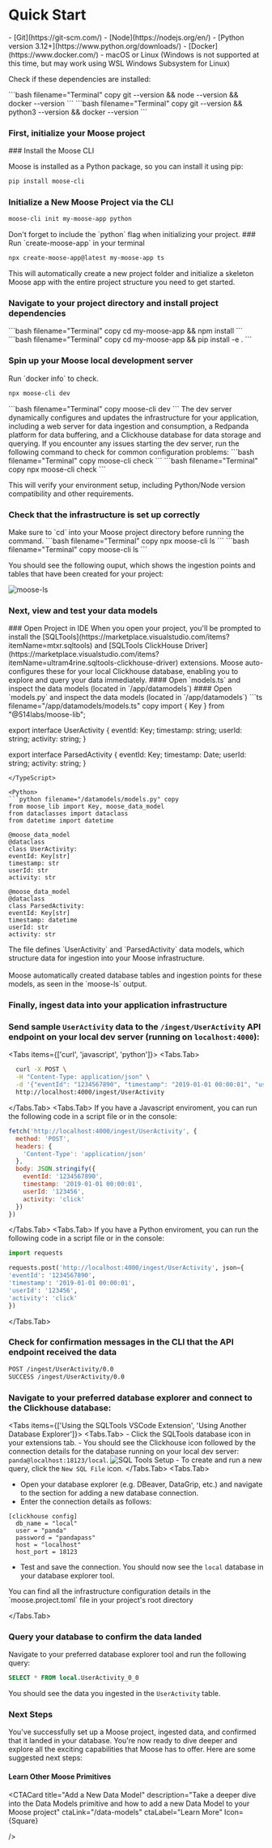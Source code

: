 
# Quick Start

<LanguageSwitcher />

<Callout type="info" title="Prerequisites:">
  - [Git](https://git-scm.com/)
  <TypeScript>
    - [Node](https://nodejs.org/en/)
  </TypeScript>
  <Python>
    - [Python version 3.12+](https://www.python.org/downloads/)
  </Python>
  - [Docker](https://www.docker.com/)
  - macOS or Linux (Windows is not supported at this time, but may work using
    WSL Windows Subsystem for Linux)
</Callout>

Check if these dependencies are installed:

<TypeScript>
```bash filename="Terminal" copy 
git --version && node --version && docker --version
```
</TypeScript>

<Python>
```bash filename="Terminal" copy 
git --version && python3 --version && docker --version 
```
</Python>

### First, initialize your Moose project

<Steps>
<Python>
### Install the Moose CLI

Moose is installed as a Python package, so you can install it using pip:

```bash filename="Terminal" copy
pip install moose-cli
```

### Initialize a New Moose Project via the CLI

```bash filename="Terminal" copy
moose-cli init my-moose-app python
```

<Callout type="warning" title="Don't forget the python flag!">
  Don't forget to include the `python` flag when initializing your project.
</Callout>

</Python>

<TypeScript>
### Run `create-moose-app` in your terminal 

```bash filename="Terminal" copy
npx create-moose-app@latest my-moose-app ts 
```
</TypeScript>

This will automatically create a new project folder and initialize a skeleton Moose app with the entire project structure you need to get started.


### Navigate to your project directory and install project dependencies

<TypeScript>
```bash filename="Terminal" copy
cd my-moose-app && npm install
```
</TypeScript>

<Python>
```bash filename="Terminal" copy
cd my-moose-app && pip install -e .
```
</Python>

### Spin up your Moose local development server

<Callout type="warning" title="Make sure Docker is running.">
  Run `docker info` to check.
</Callout>

<TypeScript>

```bash filename="Terminal" copy
npx moose-cli dev
```

</TypeScript>
<Python>
```bash filename="Terminal" copy
moose-cli dev
```
</Python>

<Callout type="info" title="What's happening?">
  The dev server dynamically configures and updates the infrastructure for
  your application, including a web server for data ingestion and consumption, a
  Redpanda platform for data buffering, and a Clickhouse database for data
  storage and querying.
</Callout>

<ToggleBlock openText="Troubleshooting: Can't start the dev server?" closeText="Hide Troubleshooting">
  If you encounter any issues starting the dev server, run the following command to check for common configuration problems:

  <Python>
  ```bash filename="Terminal" copy
  moose-cli check
  ```
  </Python>

  <TypeScript>
  ```bash filename="Terminal" copy
  npx moose-cli check
  ```
  </TypeScript>

  This will verify your environment setup, including Python/Node version compatibility and other requirements.
</ToggleBlock>

### Check that the infrastructure is set up correctly
<Callout type="warning" title="Open a new terminal session">
  Make sure to `cd` into your Moose project directory before running the command.
</Callout>
<TypeScript>
```bash filename="Terminal" copy 
npx moose-cli ls 
```
</TypeScript>

<Python>
```bash filename="Terminal" copy 
moose-cli ls 
```
</Python>

You should see the following ouput, which shows the ingestion points and tables that have been created for your project: 

![moose-ls](/moose-ls.png)

</Steps>

### Next, view and test your data models

<Steps>
### Open Project in IDE

<Callout type="info" title="VSCode Users: Install Recommended Extensions">
  When you open your project, you'll be prompted to install the
  [SQLTools](https://marketplace.visualstudio.com/items?itemName=mtxr.sqltools)
  and [SQLTools ClickHouse
  Driver](https://marketplace.visualstudio.com/items?itemName=ultram4rine.sqltools-clickhouse-driver)
  extensions. Moose auto-configures these for your local Clickhouse database,
  enabling you to explore and query your data immediately.
</Callout>

<TypeScript>
#### Open `models.ts` and inspect the data models (located in `/app/datamodels`)
</TypeScript>

<Python>
#### Open `models.py` and inspect the data models (located in `/app/datamodels`)
</Python>

<TypeScript>
```ts filename="/app/datamodels/models.ts" copy
import { Key } from "@514labs/moose-lib";

export interface UserActivity {
  eventId: Key<string>;
  timestamp: string;
  userId: string;
  activity: string;
}

export interface ParsedActivity {
  eventId: Key<string>;
  timestamp: Date;
  userId: string;
  activity: string;
}
```
</TypeScript>

<Python>
```python filename="/datamodels/models.py" copy
from moose_lib import Key, moose_data_model
from dataclasses import dataclass
from datetime import datetime

@moose_data_model
@dataclass
class UserActivity:
eventId: Key[str]
timestamp: str
userId: str
activity: str

@moose_data_model
@dataclass
class ParsedActivity:
eventId: Key[str]
timestamp: datetime
userId: str
activity: str
```
</Python>

<Callout type="info">
The file defines `UserActivity` and `ParsedActivity` data models, which structure data for ingestion into your Moose infrastructure.
<br/><br/>Moose automatically created database tables and ingestion points for these models, as seen in the `moose-ls` output.
</Callout>
</Steps>


### Finally, ingest data into your application infrastructure

<Steps>

### Send sample `UserActivity` data to the `/ingest/UserActivity` API endpoint on your local dev server (running on `localhost:4000`):

<Tabs items={['curl', 'javascript', 'python']}>
  <Tabs.Tab>
  ```bash filename="Terminal" copy
    curl -X POST \
    -H "Content-Type: application/json" \
    -d '{"eventId": "1234567890", "timestamp": "2019-01-01 00:00:01", "userId": "123456", "activity": "click"}' \
    http://localhost:4000/ingest/UserActivity
```

  </Tabs.Tab>
  <Tabs.Tab>
  If you have a Javascript enviroment, you can run the following code in a script file or in the console:
  ```javascript filename="Your Javascript Code" copy
  fetch('http://localhost:4000/ingest/UserActivity', {
    method: 'POST',
    headers: {
      'Content-Type': 'application/json'
    },
    body: JSON.stringify({
      eventId: '1234567890',
      timestamp: '2019-01-01 00:00:01',
      userId: '123456',
      activity: 'click'
    })
  })
```
  </Tabs.Tab>
  <Tabs.Tab>
  If you have a Python enviroment, you can run the following code in a script file or in the console:
  ```python filename="Your Python Code" copy
  import requests

requests.post('http://localhost:4000/ingest/UserActivity', json={
'eventId': '1234567890',
'timestamp': '2019-01-01 00:00:01',
'userId': '123456',
'activity': 'click'
})

```
</Tabs.Tab>
</Tabs>

### Check for confirmation messages in the CLI that the API endpoint received the data

```txt filename="Terminal"
POST /ingest/UserActivity/0.0
SUCCESS /ingest/UserActivity/0.0
```

### Navigate to your preferred database explorer and connect to the Clickhouse database:
<Tabs items={['Using the SQLTools VSCode Extension', 'Using Another Database Explorer']}>
  <Tabs.Tab>
    - Click the SQLTools database icon in your extensions tab. 
    - You should see the Clickhouse icon followed by the connection details for the database running on your local dev server: `panda@localhost:18123/local`.
    ![SQL Tools Setup](/sqltools.png)
    - To create and run a new query, click the `New SQL File` icon.
  </Tabs.Tab>
<Tabs.Tab>
- Open your database explorer (e.g. DBeaver, DataGrip, etc.) and navigate to the section for adding a new database connection.
- Enter the connection details as follows:

```text filename="moose.project.toml" copy
[clickhouse config]
  db_name = "local"
  user = "panda"
  password = "pandapass"
  host = "localhost"
  host_port = 18123
```

- Test and save the connection. You should now see the `local` database in your database explorer tool.

<Callout type="info">
  You can find all the infrastructure configuration details in the
  `moose.project.toml` file in your project's root directory
</Callout>

</Tabs.Tab>
</Tabs>

### Query your database to confirm the data landed

Navigate to your preferred database explorer tool and run the following query:
```sql filename="DB Explorer" copy
SELECT * FROM local.UserActivity_0_0
```
You should see the data you ingested in the `UserActivity` table.
</Steps>

### Next Steps
<Callout type="success" title="Congratulations!">
  You've successfully set up a Moose project, ingested data, and confirmed that it landed in your database. You're now ready to dive deeper and explore all the exciting capabilities that Moose has to offer. Here are some suggested next steps:
</Callout>

#### Learn Other Moose Primitives

<CTACards columns={2}>
<CTACard 
  title="Process Data with Streaming Functions"
  description="Learn how to process UserActivity data into ParsedActivity data using Streaming Functions" 
  ctaLink="/stream-processing"
  ctaLabel="Learn More" 
  Icon={RectangleEllipsis}
/>

<CTACard
  title="Add a New Data Model"
  description="Take a deeper dive into the Data Models primitive and how to add a new Data Model to your Moose project" 
  ctaLink="/data-models" 
  ctaLabel="Learn More"
  Icon={Square}

/>

</CTACards>
